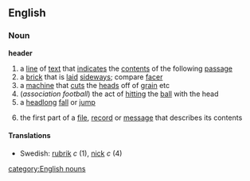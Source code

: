 ==English==
===Noun===
'''header'''
# a [[line]] of [[text]] that [[indicate]]s the [[content]]s of the following [[passage]]
# a [[brick]] that is [[laid]] [[sideways]]; compare [[facer]]
# a [[machine]] that [[cut]]s the [[head]]s off of [[grain]] etc
#(''association football'') the act of [[hitting]] the [[ball]] with the head
# a [[headlong]] [[fall]] or [[jump]]
#{{computing}} the first part of a [[file]], [[record]] or [[message]] that describes its contents
==== Translations ====
*Swedish: [[rubrik]] ''c'' (1), [[nick]] ''c'' (4)
[[category:English nouns]]